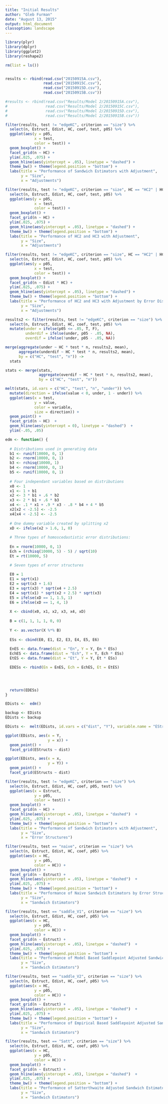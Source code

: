 ```yaml
---
title: "Initial Results"
author: "Gleb Furman"
date: "August 13, 2015"
output: html_document
classoption: landscape
---
```



```r
library(plyr)
library(dplyr)
library(ggplot2)
library(reshape2)

rm(list = ls())


results <- rbind(read.csv("20150915A.csv"),
                 read.csv("20150915C.csv"),
                 read.csv("20150915D.csv"),
                 read.csv("20150915B.csv"))

#results <- rbind(read.csv("Results/Model 2/20150915A.csv"),
#                 read.csv("Results/Model 2/20150915C.csv"),
#                 read.csv("Results/Model 2/20150915D.csv"),
#                 read.csv("Results/Model 2/20150915B.csv"))

```


```r



filter(results, test != "edgeKC", criterion == "size") %>%
  select(n, Estruct, Edist, HC, coef, test, p05) %>%
  ggplot(aes(y = p05,
             x = test,
             color = test)) +
  geom_boxplot() +
  facet_grid(n ~ HC) +
  ylim(.025, .075) + 
  geom_hline(aes(yintercept = .05), linetype = "dashed") +
  theme_bw() + theme(legend.position = "bottom") +
  labs(title = "Performance of Sandwich Estimators with Adjustment",
       y = "Size",
       x = "Adjustments")


```

```r
filter(results, test != "edgeKC", criterion == "size", HC == "HC2" | HC == "HC3") %>%
  select(n, Estruct, Edist, HC, coef, test, p05) %>%
  ggplot(aes(y = p05,
             x = test,
             color = test)) +
  geom_boxplot() +
  facet_grid(n ~ HC) +
  ylim(.025, .075) + 
  geom_hline(aes(yintercept = .05), linetype = "dashed") +
  theme_bw() + theme(legend.position = "bottom") +
  labs(title = "Performance of HC2 and HC3 with Adjustment",
       y = "Size",
       x = "Adjustments")

```


```r

filter(results, test != "edgeKC", criterion == "size", HC == "HC2" | HC == "HC3") %>%
  select(n, Estruct, Edist, HC, coef, test, p05) %>%
  ggplot(aes(y = p05,
             x = test,
             color = test)) +
  geom_boxplot() +
  facet_grid(n ~ Edist * HC) +
  ylim(.025, .075) + 
  geom_hline(aes(yintercept = .05), linetype = "dashed") +
  theme_bw() + theme(legend.position = "bottom") +
  labs(title = "Performance of HC2 and HC3 with Adjustment by Error Distribution",
       y = "Size",
       x = "Adjustments")


```



```r

results2 <- filter(results, test != "edgeKC", criterion == "size") %>%
  select(n, Estruct, Edist, HC, coef, test, p05) %>%
  mutate(under = ifelse(p05 <= .05, T, F), 
         underdif = ifelse(under, p05 - .05, NA),
         overdif = ifelse(!under, p05 - .05, NA))

merge(aggregate(under ~ HC * test * n, results2, mean),
      aggregate(underdif ~ HC * test * n, results2, mean),
      by = c("HC", "test", "n")) ->
  stats

stats <- merge(stats, 
               aggregate(overdif ~ HC * test * n, results2, mean),
               by = c("HC", "test", "n"))

melt(stats, id.vars = c("HC", "test", "n", "under")) %>%
  mutate(direction = ifelse(value < 0, under, 1 - under)) %>%
  ggplot(aes(x = test,
             y = value,
             color = variable,
             size = direction)) +
  geom_point() +
  facet_grid(n ~ HC)  + 
  geom_hline(aes(yintercept = 0), linetype = "dashed")  +
  ylim(-.05, .05)

```

```r
edm <- function() {
  
  # Distributions used in generating data
  b1 <- runif(10000, 0, 1)
  b2 <- rnorm(10000, 0, 1)
  b3 <- rchisq(10000, 1)
  b4 <- rnorm(10000, 0, 1)
  b5 <- runif(10000, 0, 1)
  
  # Four independant variables based on distributions
  x0 <- 1
  x1 <- 1 + b1
  x2 <- 3 * b1 + .6 * b2
  x3 <- 2 * b1 + .6 * b3
  x4 <- .1 * x1 + .9 * x3 - .8 * b4 + 4 * b5
  x2[x2 < -2.5] <- -2.5
  x4[x4 < -2.5] <- -2.5
  
  # One dummy variable created by splitting x2
  xD <- ifelse(x2 > 1.6, 1, 0)
  
  # Three types of homoscedastistic error distributions:
  
  En = rnorm(10000, 0, 1)
  Ech = (rchisq(10000, 5) - 5) / sqrt(10)
  Et = rt(10000, 5)

  # Seven types of error structures
  
  E0 = 1
  E1 = sqrt(x1)
  E2 = sqrt(x3 + 1.6)
  E3 = sqrt(x3) * sqrt(x4 + 2.5)
  E4 = sqrt(x1) * sqrt(x2 + 2.5) * sqrt(x3)
  E5 = ifelse(xD == 1, 1.5, 1)
  E6 = ifelse(xD == 1, 4, 1)
  
  X <- cbind(x0, x1, x2, x3, x4, xD)
  
  B = c(1, 1, 1, 1, 0, 0)
  
  Y <- as.vector(X %*% B)
  
  ESs <- cbind(E0, E1, E2, E3, E4, E5, E6)
  
  EnES <- data.frame(dist = "En", Y = Y, En * ESs)
  EchES <- data.frame(dist = "Ech", Y = Y, Ech * ESs)
  EtES <- data.frame(dist = "Et", Y = Y, Et * ESs)

  EDESs <- rbind(En = EnES, Ech = EchES, Et = EtES)
  


 
  return(EDESs)
}

EDists <-  edm()

backup <- EDists
EDists <- backup

EDists <-  melt(EDists, id.vars = c("dist", "Y"), variable.name = "EStructs", value.name = "x")

ggplot(EDists, aes(x = Y,
                   y = x)) +
  geom_point() +
  facet_grid(EStructs ~ dist)

ggplot(EDists, aes(x = x,
                   y = Y)) +
  geom_point() +
  facet_grid(EStructs ~ dist)

```


```r

filter(results, test != "edgeKC", criterion == "size") %>%
  select(n, Estruct, Edist, HC, coef, p05, test) %>%
  ggplot(aes(x = Estruct,
             y = p05,
             color = test)) +
  geom_boxplot() +
  facet_grid(n ~ HC) +
  geom_hline(aes(yintercept = .05), linetype = "dashed")  +
  ylim(.025, .075) +
  theme_bw() + theme(legend.position = "bottom") +
  labs(title = "Performance of Sandwich Estimators with Adjustment",
       y = "Size",
       x = "Error Structures")

```

```r

filter(results, test == "naive", criterion == "size") %>%
  select(n, Estruct, Edist, HC, coef, p05) %>%
  ggplot(aes(x = HC,
             y = p05,
             color = HC)) +
  geom_boxplot() +
  facet_grid(n ~ Estruct) +
  geom_hline(aes(yintercept = .05), linetype = "dashed")  +
  ylim(.025, .075) +
  theme_bw() + theme(legend.position = "bottom") +
  labs(title = "Performance of Naive Sandwich Estimators by Error Structure",
       y = "Size",
       x = "Sandwich Estimators")

```


```r

filter(results, test == "saddle_V1", criterion == "size") %>%
  select(n, Estruct, Edist, HC, coef, p05) %>%
  ggplot(aes(x = HC,
             y = p05,
             color = HC)) +
  geom_boxplot() +
  facet_grid(n ~ Estruct) +
  geom_hline(aes(yintercept = .05), linetype = "dashed")  +
  ylim(.025, .075) +
  theme_bw() + theme(legend.position = "bottom") +
  labs(title = "Performance of Model Based Saddlepoint Adjusted Sandwich Estimators by Error Structure",
       y = "Size",
       x = "Sandwich Estimators")

```

```r

filter(results, test == "saddle_V2", criterion == "size") %>%
  select(n, Estruct, Edist, HC, coef, p05) %>%
  ggplot(aes(x = HC,
             y = p05,
             color = HC)) +
  geom_boxplot() +
  facet_grid(n ~ Estruct) +
  geom_hline(aes(yintercept = .05), linetype = "dashed")  +
  ylim(.025, .075) +
  theme_bw() + theme(legend.position = "bottom") +
  labs(title = "Performance of Empirical Based Saddlepoint Adjusted Sandwich Estimators by Error Structure",
       y = "Size",
       x = "Sandwich Estimators")

```

```r

filter(results, test == "Satt", criterion == "size") %>%
  select(n, Estruct, Edist, HC, coef, p05) %>%
  ggplot(aes(x = HC,
             y = p05,
             color = HC)) +
  geom_boxplot() +
  facet_grid(n ~ Estruct) +
  geom_hline(aes(yintercept = .05), linetype = "dashed")  +
  ylim(.025, .075) +
  theme_bw() + theme(legend.position = "bottom") +
  labs(title = "Performance of Satterthwaite Adjusted Sandwich Estimators by Error Structure",
       y = "Size",
       x = "Sandwich Estimators")

```